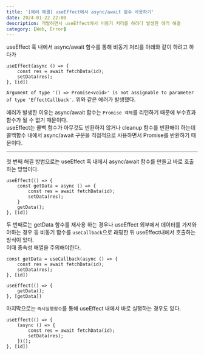 ```yaml
---
title: '[에러 해결] useEffect에서 async/await 함수 사용하기'
date: 2024-01-22 22:00
description: 개발하면서 useEffect에서 비동기 처리를 하려다 발생한 에러 해결
category: [Web, Error]
---
```


useEffect 훅 내에서 async/await 함수를 통해 비동기 처리를 아래와 같이 하려고 하다가

```
useEffect(async () => {
	const res = await fetchData(id);
	setData(res);
}, [id])
```

`Argument of type '() => Promise<void>' is not assignable to parameter of type 'EffectCallback'.`
위와 같은 에러가 발생했다.

에러가 발생한 이유는 async/await 함수는 `Promise 객체`를 리턴하기 때문에 부수효과 함수가 될 수 없기 때문이다.  
useEffect는 콜백 함수가 아무것도 반환하지 않거나 cleanup 함수를 반환해야 하는데 콜백함수 내에서 async/await 구문을 직접적으로 사용하면서 Promise를 반환하기 때문이다.

---

첫 번째 해결 방법으로는 useEffect 훅 내에서 async/await 함수를 만들고 바로 호출하는 방법이다.

```
useEffect(() => {
	const getData = async () => {
		const res = await fetchData(id);
		setData(res);
	}
	getData();
}, [id])
```

두 번째로는 getData 함수를 재사용 하는 경우나 useEffect 외부에서 데이터를 가져와야하는 경우 등 비동기 함수를 `useCallback`으로 래핑한 뒤 useEffect내에서 호출하는 방식이 있다.  
이때 종속성 배열을 주의해야한다.

```
const getData = useCallback(async () => {
	const res = await fetchData(id);
	setData(res);
}, [id])

useEffect(() => {
	getData();
}, [getData])
```

마지막으로는 `즉시실행함수`를 통해 useEffect 내에서 바로 실행하는 경우도 있다.

```
useEffect(() => {
	(async () => {
		const res = await fetchData(id);
		setData(res);
	})();
}, [id])
```
